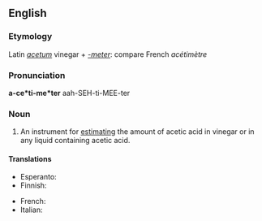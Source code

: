 ==English==

===Etymology===
Latin ''[[acetum]]'' vinegar + ''[[-meter]]'': compare French ''acétimètre''

===Pronunciation===
'''a-ce*ti-me*ter'''
aah-SEH-ti-MEE-ter

===Noun===
{{infl|en|noun}}

# An instrument for [[estimating]] the amount of acetic acid in vinegar or in any liquid containing acetic acid.

====Translations====
{{trans-top|an instrument}}
* Esperanto: {{t|eo|acetimetro}}
*Finnish: {{t-|fi|asetometri}}
{{trans-mid}}
*French: {{t-|fr|acétimètre}}
*Italian: {{t-|it|acetimetro}}
{{trans-bottom}}
